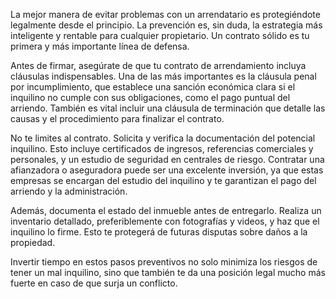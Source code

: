 La mejor manera de evitar problemas con un arrendatario es protegiéndote legalmente desde el principio. La prevención es, sin duda, la estrategia más inteligente y rentable para cualquier propietario. Un contrato sólido es tu primera y más importante línea de defensa.

Antes de firmar, asegúrate de que tu contrato de arrendamiento incluya cláusulas indispensables. Una de las más importantes es la cláusula penal por incumplimiento, que establece una sanción económica clara si el inquilino no cumple con sus obligaciones, como el pago puntual del arriendo. También es vital incluir una cláusula de terminación que detalle las causas y el procedimiento para finalizar el contrato.

No te limites al contrato. Solicita y verifica la documentación del potencial inquilino. Esto incluye certificados de ingresos, referencias comerciales y personales, y un estudio de seguridad en centrales de riesgo. Contratar una afianzadora o aseguradora puede ser una excelente inversión, ya que estas empresas se encargan del estudio del inquilino y te garantizan el pago del arriendo y la administración.

Además, documenta el estado del inmueble antes de entregarlo. Realiza un inventario detallado, preferiblemente con fotografías y videos, y haz que el inquilino lo firme. Esto te protegerá de futuras disputas sobre daños a la propiedad.

Invertir tiempo en estos pasos preventivos no solo minimiza los riesgos de tener un mal inquilino, sino que también te da una posición legal mucho más fuerte en caso de que surja un conflicto.
